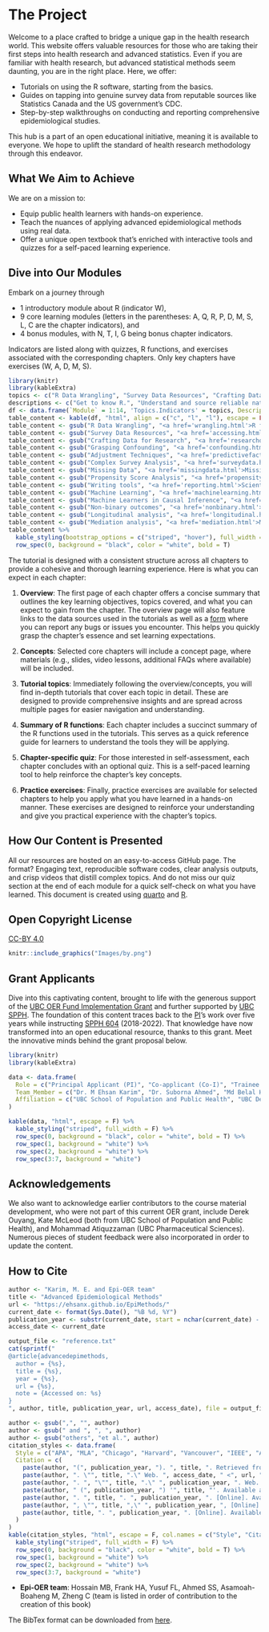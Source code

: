 # The Project {.unnumbered}

Welcome to a place crafted to bridge a unique gap in the health research world. This website offers valuable resources for those who are taking their first steps into health research and advanced statistics. Even if you are familiar with health research, but advanced statistical methods seem daunting, you are in the right place. Here, we offer:

-   Tutorials on using the R software, starting from the basics.
-   Guides on tapping into genuine survey data from reputable sources like Statistics Canada and the US government's CDC.
-   Step-by-step walkthroughs on conducting and reporting comprehensive epidemiological studies.

This hub is a part of an open educational initiative, meaning it is available to everyone. We hope to uplift the standard of health research methodology through this endeavor.

## What We Aim to Achieve {.unnumbered}

We are on a mission to:

-   Equip public health learners with hands-on experience.
-   Teach the nuances of applying advanced epidemiological methods using real data.
-   Offer a unique open textbook that's enriched with interactive tools and quizzes for a self-paced learning experience.

## Dive into Our Modules {.unnumbered}

Embark on a journey through

-   1 introductory module about R (indicator W),
-   9 core learning modules (letters in the parentheses: A, Q, R, P, D, M, S, L, C are the chapter indicators), and
-   4 bonus modules, with N, T, I, G being bonus chapter indicators.

Indicators are listed along with quizzes, R functions, and exercises associated with the corresponding chapters. Only key chapters have exercises (W, A, D, M, S).

```r
library(knitr)
library(kableExtra)
topics <- c("R Data Wrangling", "Survey Data Resources", "Crafting Data for Research", "Grasping Confounding", "Adjustment Techniques", "Complex Survey Analysis", "Missing Data", "Propensity Score Analysis", "Machine Learning", "Machine Learners in Causal Inference", "Non-binary outcomes", "Longitudinal analysis", "Mediation analysis", "Writing tools")
descriptions <- c("Get to know R.", "Understand and source reliable national survey data.", "Customize data to your research query.", "Delve into the concept of confounding and its implications.", "Introduction to key concepts of prediction modelling.", "Handle data sets obtained from complex survey designs.", "Understand and tackle missingness in your data.", "Dive deeper into advanced observational data analyses.", "Introduction to machine learning algorithms, and applications.", "Discusses the potential pitfalls and challenges in merging machine learning with causal inference, and a way forward.", "Statistical techniques to deal with complex or non-binary outcomes", "Longitudinal data analysis techniques", "Mediation: decomposing the total effect", "Tools and guides for scientific writing and collaboration.")
df <- data.frame(`Module` = 1:14, 'Topics.Indicators' = topics, Descriptions = descriptions)
table_content <- kable(df, "html", align = c("c", "l", "l"), escape = FALSE)
table_content <- gsub("R Data Wrangling", "<a href='wrangling.html'>R for Data Wrangling (W)</a>", table_content)
table_content <- gsub("Survey Data Resources", "<a href='accessing.html'>Accessing (A) Survey Data Resources</a>", table_content)
table_content <- gsub("Crafting Data for Research", "<a href='researchquestion.html'>Crafting Analytic Data for Research Questions (Q)</a>", table_content)
table_content <- gsub("Grasping Confounding", "<a href='confounding.html'>Causal Roles (R)</a>", table_content)
table_content <- gsub("Adjustment Techniques", "<a href='predictivefactors.html'>Predictive (P) issues</a>", table_content)
table_content <- gsub("Complex Survey Analysis", "<a href='surveydata.html'>Complex Survey Data (D) Analysis</a>", table_content)
table_content <- gsub("Missing Data", "<a href='missingdata.html'>Missing (M) Data Analysis</a>", table_content)
table_content <- gsub("Propensity Score Analysis", "<a href='propensityscore.html'>Propensity Score (S) Analysis</a>", table_content)
table_content <- gsub("Writing tools", "<a href='reporting.html'>Scientific Writing Tools (G)</a>", table_content)
table_content <- gsub("Machine Learning", "<a href='machinelearning.html'>Machine Learning (L)</a>", table_content)
table_content <- gsub("Machine Learners in Causal Inference", "<a href='machinelearningCausal.html'>Intergrating Machine Learners in Causal (C) Inference</a>", table_content)
table_content <- gsub("Non-binary outcomes", "<a href='nonbinary.html'>Non-binary Outcomes (N)</a>", table_content)
table_content <- gsub("Longitudinal analysis", "<a href='longitudinal.html'>Longitudinal Analysis (T)</a>", table_content)
table_content <- gsub("Mediation analysis", "<a href='mediation.html'>Mediation Analysis (I)</a>", table_content)
table_content %>%
  kable_styling(bootstrap_options = c("striped", "hover"), full_width = F)%>%
  row_spec(0, background = "black", color = "white", bold = T)
```

::: callout-note
The tutorial is designed with a consistent structure across all chapters to provide a cohesive and thorough learning experience. Here is what you can expect in each chapter:

1.  **Overview**: The first page of each chapter offers a concise summary that outlines the key learning objectives, topics covered, and what you can expect to gain from the chapter. The overview page will also feature links to the data sources used in the tutorials as well as a [form](https://forms.gle/YSwuiebtb1E9wjHu9) where you can report any bugs or issues you encounter. This helps you quickly grasp the chapter's essence and set learning expectations.

2.  **Concepts**: Selected core chapters will include a concept page, where materials (e.g., slides, video lessons, additional FAQs where available) will be included.

3.  **Tutorial topics**: Immediately following the overview/concepts, you will find in-depth tutorials that cover each topic in detail. These are designed to provide comprehensive insights and are spread across multiple pages for easier navigation and understanding.

4.  **Summary of R functions**: Each chapter includes a succinct summary of the R functions used in the tutorials. This serves as a quick reference guide for learners to understand the tools they will be applying.

5.  **Chapter-specific quiz**: For those interested in self-assessment, each chapter concludes with an optional quiz. This is a self-paced learning tool to help reinforce the chapter's key concepts.

6.  **Practice exercises**: Finally, practice exercises are available for selected chapters to help you apply what you have learned in a hands-on manner. These exercises are designed to reinforce your understanding and give you practical experience with the chapter's topics.
:::

## How Our Content is Presented {.unnumbered}

All our resources are hosted on an easy-to-access GitHub page. The format? Engaging text, reproducible software codes, clear analysis outputs, and crisp videos that distill complex topics. And do not miss our quiz section at the end of each module for a quick self-check on what you have learned. This document is created using [quarto](https://quarto.org/) and [R](https://cran.r-project.org/).

## Open Copyright License {.unnumbered}

[CC-BY 4.0](https://creativecommons.org/licenses/by/4.0/)

```r
knitr::include_graphics("Images/by.png")
```

## Grant Applicants {.unnumbered}

Dive into this captivating content, brought to life with the generous support of the [UBC OER Fund Implementation Grant](https://oerfund.open.ubc.ca/oer-implementation-grants) and further supported by [UBC SPPH](https://spph.ubc.ca/). The foundation of this content traces back to the [PI](https://ehsank.com/)'s work over five years while instructing [SPPH 604](https://spph.ubc.ca/graduate-courses/) (2018-2022). That knowledge have now transformed into an open educational resource, thanks to this grant. Meet the innovative minds behind the grant proposal below.

```r
library(knitr)
library(kableExtra)

data <- data.frame(
  Role = c("Principal Applicant (PI)", "Co-applicant (Co-I)", "Trainee co-applicants", "", "", "", ""),
  Team_Member = c("Dr. M Ehsan Karim", "Dr. Suborna Ahmed", "Md Belal Hossain", "Fardowsa Yusuf", "Hanna Frank", "Dr. Michael Asamoah-Boaheng", "Chuyi (Astra) Zheng"),
  Affiliation = c("UBC School of Population and Public Health", "UBC Department of Forest Resources Management", "UBC School of Population and Public Health", "UBC School of Population and Public Health", "UBC School of Population and Public Health", "UBC Department of Emergency Medicine", "UBC Faculty of Arts")
)

kable(data, "html", escape = F) %>%
  kable_styling("striped", full_width = F) %>%
  row_spec(0, background = "black", color = "white", bold = T) %>%
  row_spec(1, background = "white") %>%
  row_spec(2, background = "white") %>%
  row_spec(3:7, background = "white")

```

## Acknowledgements {.unnumbered}

We also want to acknowledge earlier contributors to the course material development, who were not part of this current OER grant, include Derek Ouyang, Kate McLeod (both from UBC School of Population and Public Health), and Mohammad Atiquzzaman (UBC Pharmaceutical Sciences). Numerous pieces of student feedback were also incorporated in order to update the content.

## How to Cite {.unnumbered}

```r
author <- "Karim, M. E. and Epi-OER team"
title <- "Advanced Epidemiological Methods"
url <- "https://ehsanx.github.io/EpiMethods/"
current_date <- format(Sys.Date(), "%B %d, %Y")
publication_year <- substr(current_date, start = nchar(current_date) - 4, stop = nchar(current_date))
access_date <- current_date

output_file <- "reference.txt"
cat(sprintf("
@article{advancedepimethods,
  author = {%s},
  title = {%s},
  year = {%s},
  url = {%s},
  note = {Accessed on: %s}
}
", author, title, publication_year, url, access_date), file = output_file)
```

```r
author <- gsub(",", "", author)
author <- gsub(" and ", ", ", author)
author <- gsub("others", "et al.", author)
citation_styles <- data.frame(
  Style = c("APA", "MLA", "Chicago", "Harvard", "Vancouver", "IEEE", "AMA"),
  Citation = c(
    paste(author, "(", publication_year, "). ", title, ". Retrieved from ", url, " on ", access_date, "."),
    paste(author, ". \"", title, ".\" Web. ", access_date, " <", url, ">."),
    paste(author, ". ", "\"", title, ".\" ", publication_year, ". Web. ", access_date, " <", url, ">."),
    paste(author, " (", publication_year, ") '", title, "'. Available at: ", url, " (Accessed: ", access_date, ")."),
    paste(author, ". ", title, ". ", publication_year, ". [Online]. Available at: ", url, " (Accessed ", access_date, ")."),
    paste(author, ", \"", title, ",\" ", publication_year, ", [Online]. Available: ", url, ". Accessed on: ", access_date, "."),
    paste(author, title, ". ", publication_year, ". [Online]. Available at: ", url, " (Accessed ", access_date, ").")
  )
)
kable(citation_styles, "html", escape = F, col.names = c("Style", "Citation")) %>%
  kable_styling("striped", full_width = F) %>%
  row_spec(0, background = "black", color = "white", bold = T) %>%
  row_spec(1, background = "white") %>%
  row_spec(2, background = "white") %>%
  row_spec(3:7, background = "white")
```

-   **Epi-OER team**: Hossain MB, Frank HA, Yusuf FL, Ahmed SS, Asamoah-Boaheng M, Zheng C (team is listed in order of contribution to the creation of this book)

The BibTex format can be downloaded from [here](https://raw.githubusercontent.com/ehsanx/EpiMethods/main/reference.txt).
